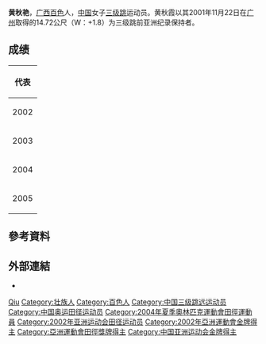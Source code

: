 {{Infobox sportsperson
| honorific_prefix          = 
| name                      = 黃秋艷
| honorific_suffix          = 
| image                     = 
| image_size                = 
| alt                       = 
| caption                   = 
| headercolor               = 
| textcolor                 = 
| real_name                 = 
| native_name               = 
| native_name_lang          = 
| romanizedname             = 
| english_name              = 
| birth_name                = 
| nickname                  = 
| nationality               = 
| national_team             = 
| ethnicity                 = 壯族
| hometown                  = {{CHN-1949}}廣西壯族自治區百色
| citizenship               = 
| birth_date                = {{Birth date and age|year=1980|month=1|day=25}}
| birth_place               = 
| death_date                = 
| death_place               = 
| resting_place             = 
| resting_place_coordinates = 
| monuments                 = 
| residence                 = 
| education                 = 
| alma_mater                = 
| occupation                = 
| years_active              = 1997 -
| employer                  = 
| agent                     = 
| height                    = {{height|m=1.66}}
| weight                    = {{weight|kg=56}}
| spouse                    = 
| life_partner              = 
| other_interests           = 
| website                   = 
| module                    = 
| country                   = 
| sport                     = 田徑
| position                  = 
| shoots                    = 
| catches                   = 
| disability                = 
| disability_class          = 
| weight_class              = 
| weight_class_type         = 
| rank                      = 
| event                     = 三級跳遠、跳遠
| event_type                = 
| universityteam            = 
| collegeteam               = 
| league                    = 
| league_type               = 
| club                      = 
| team                      = 
| turnedpro                 = 
| turnedpro_type            = 
| partner                   = 
| former_partner            = 
| coach                     = 
| retired                   = 
| coaching                  = 
| module2                   = 
| worlds                    = 
{{ubl
|'''2003年世界田徑錦標賽'''：三級跳遠第13名
|'''2005年世界田徑錦標賽'''：三級跳遠第9名
}}
| regionals                 = 
{{ubl
|'''2002年亞洲運動會'''：三級跳遠第一名
|'''2003年亞洲田徑錦標賽'''：三級跳遠第一名
|'''2003年非亞運動會'''：三級跳遠第一名
|'''2005年亞洲田徑錦標賽'''：三級跳遠第三名
|'''2005年東亞運動會'''：三級跳遠第一名
}}
| nationals                 = 
{{ubl
|'''1997年中國全國運動會女子組'''：三級跳遠第1名
|'''2001年中國全國運動會女子組'''：三級跳遠第1名
|'''2002年Golden Gala'''：三級跳遠第1名
|'''2003年Golden Gala'''：三級跳遠第12名
|'''2005年中國全國運動會女子組'''：三級跳遠第1名
}}
| olympics                  = 
{{ubl
|'''2004年夏季奧林匹克運動會'''：三級跳遠第12名
}}
| paralympics               = 
| commonwealth              = 
| highestranking            = 
| pb                        = 
{{ubl
|'''三級跳遠'''：14.72公尺（W：+1.8） （2001年 '''中國全國運動會女子組紀錄'''）
|'''跳遠'''：6.26公尺 （1997年）
}}
| medaltemplates            = 
{{MedalCountry|{{CHN-1949}}}}
{{MedalSport|女子田徑}}
{{MedalCompetition|Golden Gala}}
{{MedalGold|2002年義大利羅馬|三級跳遠}}
{{MedalCompetition|亞洲運動會}}
{{MedalGold|2002年韓國釜山廣域市|三級跳遠}}
{{MedalCompetition|亞洲田徑錦標賽}}
{{MedalGold|2003年菲律賓馬尼拉|三級跳遠}}
{{MedalBronze|2005年韓國仁川廣域市|三級跳遠}}
{{MedalCompetition|非亞運動會}}
{{MedalGold|2003年印度海德拉巴|三級跳遠}}
{{MedalCompetition|東亞運動會}}
{{MedalGold|2005年中國澳門特別行政區|三級跳遠}}
| show-medals               = 
| medaltemplates-title      = 
| module3                   = 
| updated                   = 2018年3月13日
}}
'''黄秋艳'''{{BD|1980年|1月25日|||}}，[[广西|广西]][[百色|百色]]人，[[中华人民共和国|中国]]女子[[三级跳|三级跳]]运动员。黄秋霞以其2001年11月22日在[[广州|广州]]取得的14.72公尺（W：+1.8）为三级跳前亚洲纪录保持者。

== 成绩 ==
{| {{AchievementTable}}
|-
!colspan="5"|代表 {{CHN}}
|-
|2002
|[[2002年亚洲运动会田径比赛|亚洲运动会]] 
|[[韩国|韩国]][[釜山|釜山]]
|bgcolor="gold" | 第1名
|[[2002年亚洲运动会田径比赛–女子三级跳|14.28 m]]
|-
|rowspan=4|2003
|[[2003年世界室内田径锦标赛|世界室内锦标赛]] 
|[[英国|英国]][[伯明翰|伯明翰]]
|第16名 (资格赛)
|[[2003年世界室内田径锦标赛–女子三级跳|13.23 m]]
|-
|[[2003年世界田径锦标赛|世界锦标赛]] 
|[[法兰西|法兰西]][[巴黎|巴黎]]
|第13名
|[[2003年世界田径锦标赛–女子三级跳|13.98 m]]
|-
|[[2003年亚洲田径锦标赛|亚洲锦标赛]] 
|[[菲律宾|菲律宾]][[马尼拉|马尼拉]]
|bgcolor="gold" | 第1名
|[[2003年亚洲田径锦标赛–女子三级跳|14.39 m]]
|-
|[[2003年亚非运动会田径比赛|亚非运动会]]
|[[印度|印度]][[海得拉巴_(印度)|海得拉巴]]
|bgcolor=gold |第1名
|[[2003年亚非运动会田径比赛–赛果#三级跳2|13.50 m]]
|-
|rowspan=2|2004
|[[2004年世界室内田径锦标赛|世界室内锦标赛]] 
|[[匈牙利|匈牙利]][[布达佩斯|布达佩斯]]
|第14名 (资格赛)
|[[2004年世界室内田径锦标赛–女子三级跳|14.24 m]]
|-
|[[2004年夏季奥林匹克运动会田径比赛|奥林匹克运动会]] 
|[[希腊|希腊]][[雅典|雅典]]
|第12名
|[[2004年夏季奥林匹克运动会–女子三级跳|14.33 m]]
|-
|rowspan=3|2005
|[[2005年世界田径锦标赛|世界锦标赛]] 
|[[芬兰|芬兰]][[赫尔辛基|赫尔辛基]]
|第9名
|[[2005年世界田径锦标赛–女子三级跳|14.21 m]]
|-
|[[2005年亚洲田径锦标赛|亚洲锦标赛]] 
|[[韩国|韩国]][[仁川|仁川]]
|bgcolor="cc9966" | 第3名
|[[2005年亚洲田径锦标赛–女子三级跳|13.75 m]]
|-
|[[2005年东亚运动会|东亚运动会]] 
|[[澳门|澳门]]
|bgcolor="gold" | 第1名
|14.08 m
|}

== 參考資料 ==
{{Reflist}}

== 外部連結 ==
*{{IAAF name|131257}}

{{亚洲运动会田径比赛女子三级跳远冠军}}

{{Authority control}}
{{DEFAULTSORT:Huang黄}}
[[Category:黄姓|Qiu]]
[[Category:壮族人|Category:壮族人]]
[[Category:百色人|Category:百色人]]
[[Category:中国三级跳远运动员|Category:中国三级跳远运动员]]
[[Category:中国奥运田径运动员|Category:中国奥运田径运动员]]
[[Category:2004年夏季奧林匹克運動會田徑運動員|Category:2004年夏季奧林匹克運動會田徑運動員]]
[[Category:2002年亚洲运动会田径运动员|Category:2002年亚洲运动会田径运动员]]
[[Category:2002年亞洲運動會金牌得主|Category:2002年亞洲運動會金牌得主]]
[[Category:亞洲運動會田徑獎牌得主|Category:亞洲運動會田徑獎牌得主]]
[[Category:中国亚洲运动会金牌得主|Category:中国亚洲运动会金牌得主]]